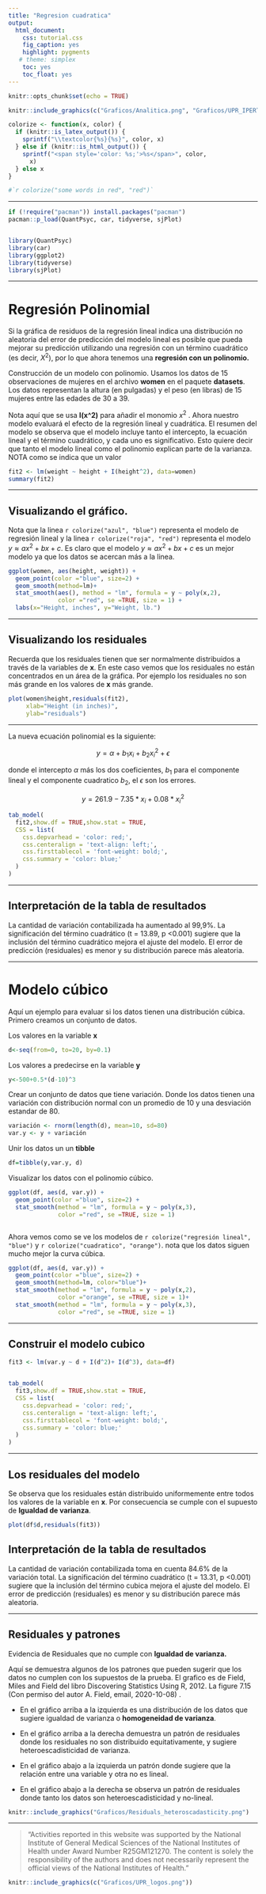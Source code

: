 ---
title: "Regresion cuadratica"
output:
  html_document:
    css: tutorial.css
    fig_caption: yes
    highlight: pygments
   # theme: simplex
    toc: yes
    toc_float: yes
---

```{=html}
<style>
.list-group-item.active, .list-group-item.active:focus, .list-group-item.active:hover {
    background-color: #437d66;
}
</style>
```
```{r setup, include=FALSE}
knitr::opts_chunk$set(echo = TRUE)
```

```{r, echo=FALSE, fig.show = "hold", out.width = "50%", fig.align = "default"}
knitr::include_graphics(c("Graficos/Analitica.png", "Graficos/UPR_IPERT_logo.png"))
```

```{r, echo=FALSE}
colorize <- function(x, color) {
  if (knitr::is_latex_output()) {
    sprintf("\\textcolor{%s}{%s}", color, x)
  } else if (knitr::is_html_output()) {
    sprintf("<span style='color: %s;'>%s</span>", color, 
      x)
  } else x
}

#`r colorize("some words in red", "red")`
```

------------------------------------------------------------------------

```{r, message=FALSE}

if (!require("pacman")) install.packages("pacman")
pacman::p_load(QuantPsyc, car, tidyverse, sjPlot)


library(QuantPsyc)
library(car)
library(ggplot2)
library(tidyverse)
library(sjPlot)
```

------------------------------------------------------------------------

# Regresión Polinomial

Si la gráfica de residuos de la regresión lineal indica una distribución no aleatoria del error de predicción del modelo lineal es posible que pueda mejorar su predicción utilizando una regresión con un término cuadrático (es decir, $X^2$), por lo que ahora tenemos una **regresión con un polinomio.**

Construcción de un modelo con polinomio. Usamos los datos de 15 observaciones de mujeres en el archivo **women** en el paquete **datasets**. Los datos representan la altura (en pulgadas) y el peso (en libras) de 15 mujeres entre las edades de 30 a 39.

Nota aquí que se usa **I(x\^2)** para añadir el monomio $x^2$ . Ahora nuestro modelo evaluará el efecto de la regresión lineal y cuadrática. El resumen del modelo se observa que el modelo incluye tanto el intercepto, la ecuación lineal y el término cuadrático, y cada uno es significativo. Esto quiere decir que tanto el modelo lineal como el polinomio explican parte de la varianza. NOTA como se indica que un valor

```{r regr_polyn}
fit2 <- lm(weight ~ height + I(height^2), data=women)
summary(fit2)
```

------------------------------------------------------------------------

## Visualizando el gráfico.

Nota que la linea `r colorize("azul", "blue")` representa el modelo de regresión lineal y la linea `r colorize("roja", "red")` representa el modelo $y \approx ax^2 +bx+c$. Es claro que el modelo $y \approx ax^2+bx+c$ es un mejor modelo ya que los datos se acercan más a la linea.

```{r}
ggplot(women, aes(height, weight)) +
  geom_point(color ="blue", size=2) +
  geom_smooth(method=lm)+
  stat_smooth(aes(), method = "lm", formula = y ~ poly(x,2), 
              color ="red", se =TRUE, size = 1) +
  labs(x="Height, inches", y="Weight, lb.")

```

------------------------------------------------------------------------

## Visualizando los residuales

Recuerda que los residuales tienen que ser normalmente distribuidos a través de la variables de **x**. En este caso vemos que los residuales no están concentrados en un área de la gráfica. Por ejemplo los residuales no son más grande en los valores de **x** más grande.

```{r}

plot(women$height,residuals(fit2),
     xlab="Height (in inches)",
     ylab="residuals")
```

------------------------------------------------------------------------

La nueva ecuación polinomial es la siguiente:

$$y=\alpha+b_1x_i+b_2x_i^2+\epsilon$$

donde el intercepto $\alpha$ más los dos coeficientes, $b_1$ para el componente lineal y el componente cuadratico $b_2$, el $\epsilon$ son los errores.

$$y=261.9-7.35*x_i+0.08*x_i^2$$

```{r}


tab_model(
  fit2,show.df = TRUE,show.stat = TRUE,
  CSS = list(
    css.depvarhead = 'color: red;',
    css.centeralign = 'text-align: left;', 
    css.firsttablecol = 'font-weight: bold;', 
    css.summary = 'color: blue;'
  )
)
```

------------------------------------------------------------------------

## Interpretación de la tabla de resultados

La cantidad de variación contabilizada ha aumentado al 99,9%. La significación del término cuadrático (t = 13.89, p \<0.001) sugiere que la inclusión del término cuadrático mejora el ajuste del modelo. El error de predicción (residuales) es menor y su distribución parece más aleatoria.

------------------------------------------------------------------------

# Modelo cúbico

Aquí un ejemplo para evaluar si los datos tienen una distribución cúbica. Primero creamos un conjunto de datos.

Los valores en la variable **x**

```{r}
d<-seq(from=0, to=20, by=0.1)

```

Los valores a predecirse en la variable **y**

```{r}
y<-500+0.5*(d-10)^3
```

Crear un conjunto de datos que tiene variación. Donde los datos tienen una variación con distribución normal con un promedio de 10 y una desviación estandar de 80.

```{r}
variación <- rnorm(length(d), mean=10, sd=80)
var.y <- y + variación
```

Unir los datos un un **tibble**

```{r}
df=tibble(y,var.y, d)
```

Visualizar los datos con el polinomio cúbico.

```{r}
ggplot(df, aes(d, var.y)) +
  geom_point(color ="blue", size=2) +
  stat_smooth(method = "lm", formula = y ~ poly(x,3), 
              color ="red", se =TRUE, size = 1)



```

Ahora vemos como se ve los modelos de `r colorize("regresión lineal", "blue")` y `r colorize("cuadratico", "orange")`. nota que los datos siguen mucho mejor la curva cúbica.

```{r}
ggplot(df, aes(d, var.y)) +
  geom_point(color ="blue", size=2) +
  geom_smooth(method=lm, color="blue")+
  stat_smooth(method = "lm", formula = y ~ poly(x,2), 
              color ="orange", se =TRUE, size = 1)+
  stat_smooth(method = "lm", formula = y ~ poly(x,3), 
              color ="red", se =TRUE, size = 1)

```

------------------------------------------------------------------------

## Construir el modelo cubico

```{r regr_polyn3}
fit3 <- lm(var.y ~ d + I(d^2)+ I(d^3), data=df)


tab_model(
  fit3,show.df = TRUE,show.stat = TRUE,
  CSS = list(
    css.depvarhead = 'color: red;',
    css.centeralign = 'text-align: left;', 
    css.firsttablecol = 'font-weight: bold;', 
    css.summary = 'color: blue;'
  )
)
```

------------------------------------------------------------------------

## Los residuales del modelo

Se observa que los residuales están distribuido uniformemente entre todos los valores de la variable en **x**. Por consecuencia se cumple con el supuesto de **Igualdad de varianza**.

```{r}
plot(df$d,residuals(fit3))

```

## Interpretación de la tabla de resultados

La cantidad de variación contabilizada toma en cuenta 84.6% de la variación total. La significación del término cuadrático (t = 13.31, p \<0.001) sugiere que la inclusión del término cubica mejora el ajuste del modelo. El error de predicción (residuales) es menor y su distribución parece más aleatoria.

------------------------------------------------------------------------

## Residuales y patrones

Evidencia de Residuales que no cumple con **Igualdad de varianza.**

Aquí se demuestra algunos de los patrones que pueden sugerir que los datos no cumplen con los supuestos de la prueba. El grafico es de Field, Miles and Field del libro Discovering Statistics Using R, 2012. La figure 7.15 (Con permiso del autor A. Field, email, 2020-10-08) .

-   En el gráfico arriba a la izquierda es una distribución de los datos que sugiere igualdad de varianza o **homogeneidad de varianza**.

-   En el gráfico arriba a la derecha demuestra un patrón de residuales donde los residuales no son distribuido equitativamente, y sugiere heteroescadisticidad de varianza.

-   En el gráfico abajo a la izquierda un patrón donde sugiere que la relación entre una variable y otra no es lineal.

-   En el gráfico abajo a la derecha se observa un patrón de residuales donde tanto los datos son heteroescadisticidad y no-lineal.

```{r, echo=TRUE, fig.show = "hold", out.width = "50%", fig.align = "default"}
knitr::include_graphics("Graficos/Residuals_heteroscadasticity.png")
```

------------------------------------------------------------------------

> "Activities reported in this website was supported by the National Institute of General Medical Sciences of the National Institutes of Health under Award Number R25GM121270. The content is solely the responsibility of the authors and does not necessarily represent the official views of the National Institutes of Health."

```{r, echo=FALSE, fig.show = "hold", out.width = "100%", fig.align = "default"}
knitr::include_graphics(c("Graficos/UPR_logos.png"))
```
